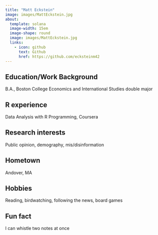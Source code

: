 ---
title: "Matt Eckstein"
image: images/MattEckstein.jpg
about:
  template: solana
  image-width: 15em
  image-shape: round
  image: images/MattEckstein.jpg
  links:
    - icon: github
      text: Github
      href: https://github.com/ecksteinm42
---

## Education/Work Background

B.A., Boston College
Economics and International Studies double major

## R experience

Data Analysis with R Programming, Coursera

## Research interests

Public opinion, demography, mis/disinformation

## Hometown

Andover, MA

## Hobbies

Reading, birdwatching, following the news, board games

## Fun fact

I can whistle two notes at once
